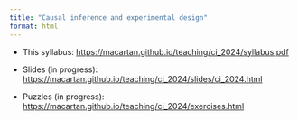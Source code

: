 ```yaml
---
title: "Causal inference and experimental design"
format: html
---
```


* This syllabus: [https://macartan.github.io/teaching/ci_2024/syllabus.pdf](https://macartan.github.io/teaching/ci_2024/syllabus.pdf)

* Slides (in progress): [https://macartan.github.io/teaching/ci_2024/slides/ci_2024.html](https://macartan.github.io/teaching/ci_2024/slides/ci_2024.html)

* Puzzles  (in progress): [https://macartan.github.io/teaching/ci_2024/exercises.html](https://macartan.github.io/teaching/ci_2024/exercises.html)

